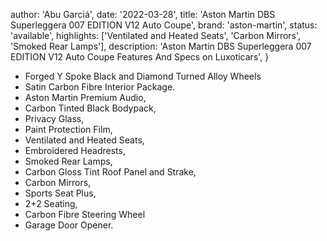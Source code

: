 
  author: 'Abu Garciá',
  date: '2022-03-28',
  title: 'Aston Martin DBS Superleggera 007 EDITION V12 Auto Coupe',
  brand: 'aston-martin',
  status: 'available',
  highlights: ['Ventilated and Heated Seats', 'Carbon Mirrors', 'Smoked Rear Lamps'],
  description:
    'Aston Martin DBS Superleggera 007 EDITION V12 Auto Coupe Features And Specs on Luxoticars',
}


- Forged Y Spoke Black and Diamond Turned Alloy Wheels
- Satin Carbon Fibre Interior Package.
- Aston Martin Premium Audio,
- Carbon Tinted Black Bodypack,
- Privacy Glass,
- Paint Protection Film,
- Ventilated and Heated Seats,
- Embroidered Headrests,
- Smoked Rear Lamps,
- Carbon Gloss Tint Roof Panel and Strake,
- Carbon Mirrors,
- Sports Seat Plus,
- 2+2 Seating,
- Carbon Fibre Steering Wheel
- Garage Door Opener.